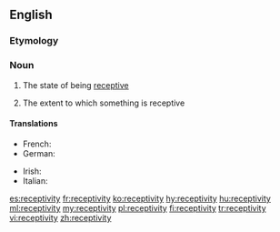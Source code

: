 ==English==

===Etymology===
{{rfe|lang=en}}

===Noun===
{{en-noun|~|receptivities}}

# {{context|uncountable|lang=en}} The state of being [[receptive]]
# {{context|countable|lang=en}} The extent to which something is receptive

====Translations====
{{trans-top|the state of being receptive}}
* French: {{t+|fr|réceptivité|f}}
* German: {{t|de|Aufnahmefähigkeit|f}}
{{trans-mid}}
* Irish: {{t|ga|gabhálacht|f}}
* Italian: {{t|it|ricettività|f}}
{{trans-bottom}}

[[es:receptivity]]
[[fr:receptivity]]
[[ko:receptivity]]
[[hy:receptivity]]
[[hu:receptivity]]
[[ml:receptivity]]
[[my:receptivity]]
[[pl:receptivity]]
[[fi:receptivity]]
[[tr:receptivity]]
[[vi:receptivity]]
[[zh:receptivity]]